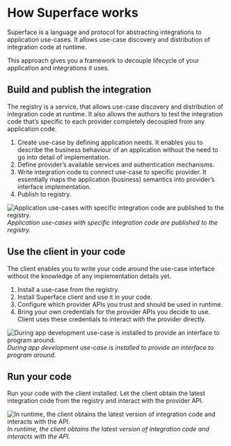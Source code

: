 # How Superface works

Superface is a language and protocol for abstracting integrations to application use-cases. It allows use-case discovery and distribution of integration code at runtime.

This approach gives you a framework to decouple lifecycle of your application and integrations it uses.

## Build and publish the integration

The registry is a service, that allows use-case discovery and distribution of integration code at runtime. It also allows the authors to test the integration code that’s specific to each provider completely decoupled from any application code.

1. Create use-case by defining application needs. It enables you to describe the business behaviour of an application without the need to go into detail of implementation.
2. Define provider’s available services and authentication mechanisms.
3. Write integration code to connect use-case to specific provider. It essentially maps the application (business) semantics into provider’s interface implementation.
4. Publish to registry.

![Application use-cases with specific integration code are published to the registry.](../assets/how-superface-works/publish_integration.png)
_Application use-cases with specific integration code are published to the registry._

## Use the client in your code

The client enables you to write your code around the use-case interface without the knowledge of any implementation details yet.

1. Install a use-case from the registry.
2. Install Superface client and use it in your code.
3. Configure which provider APIs you trust and should be used in runtime.
4. Bring your own credentials for the provider APIs you decide to use. Client uses these credentials to interact with the provider directly.

![During app development use-case is installed to provide an interface to program around.](../assets/how-superface-works/use_client_in_your_code.png)
_During app development use-case is installed to provide an interface to program around._

## Run your code

Run your code with the client installed. Let the client obtain the latest integration code from the registry and interact with the provider API.

![In runtime, the client obtains the latest version of integration code and interacts with the API.](../assets/how-superface-works/let_your_code_run.png)
_In runtime, the client obtains the latest version of integration code and interacts with the API._

